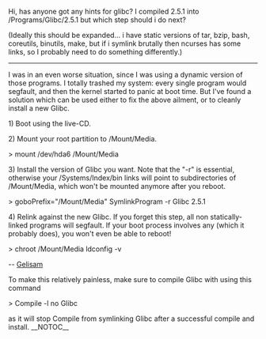 Hi, has anyone got any hints for glibc?
I compiled 2.5.1 into /Programs/Glibc/2.5.1 but which step should i do next?


(Ideally this should be expanded... i have static versions of tar, bzip, 
bash, coreutils, binutils, make, but if i symlink brutally then 
ncurses has some links, so I probably need to do something 
differently.)


----------

I was in an even worse situation, since I was using a dynamic version of those programs. I totally trashed my system: every single program would segfault, and then the kernel started to panic at boot time. But I've found a solution which can be used either to fix the above ailment, or to cleanly install a new Glibc.

1) Boot using the live-CD.

2) Mount your root partition to /Mount/Media.

> mount /dev/hda6 /Mount/Media

3) Install the version of Glibc you want. Note that the "-r" is essential, otherwise your /Systems/Index/bin links will point to subdirectories of /Mount/Media, which won't be mounted anymore after you reboot.

> goboPrefix="/Mount/Media" SymlinkProgram -r Glibc 2.5.1

4) Relink against the new Glibc. If you forget this step, all non statically-linked programs will segfault. If your boot process involves any (which it probably does), you won't even be able to reboot!

> chroot /Mount/Media ldconfig -v

-- [[User:Gelisam|Gelisam]]

To make this relatively painless, make sure to compile Glibc with using this command

> Compile -l no Glibc

as it will stop Compile from symlinking Glibc after a successful compile and install.
__NOTOC__

